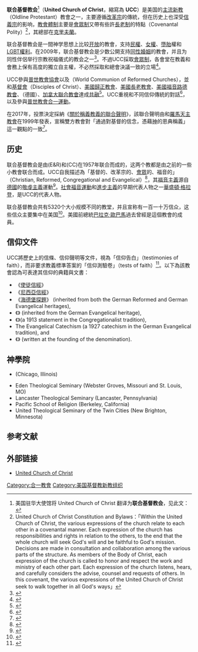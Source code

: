 {{Infobox Christian denomination
|name=联合基督教会<br><small>United Church of Christ</small>
|image=United Church of Christ logo.svg
|imagewidth=
|caption=
|main_classification=[[新教|新教]]
|orientation=
|polity=
|founder=
|founded_date=1957年
|founded_place=
|headquarters = [[俄亥俄州|俄亥俄州]][[克里夫蘭|克里夫蘭]]
|separated_from=
|parent=
|absorbed=
|merger=
|separations=
|associations=[[普世教會協會|普世教會協會]]
|merged_into=
|area=美國
|congregations=4794
|members=773539人（2020）
|ministers=
|footnotes=
}}
{{基督教}}
'''联合基督教会'''<ref>美国驻华大使馆将 United Church of Christ 翻译为'''联合基督教会'''，见此文：{{cite web |url=http://chinese.usembassy-china.org.cn/jl0100_immigration.html |title=存档副本 |accessdate=2010-05-30 |deadurl=yes |archiveurl=https://web.archive.org/web/20090106193548/http://chinese.usembassy-china.org.cn/jl0100_immigration.html |archivedate=2009-01-06 }}</ref>（'''United Church of Christ'''，縮寫為 '''UCC'''）是美国的[[主流新教|主流新教]]（Oldline Protestant）教會之一，主要遵循[[改革宗|改革宗]]的傳統，但在历史上也深受[[信義宗|信義宗]]的影响，[[教會體制|教會體制]]主要是[[會眾制|會眾制]]又帶有些許[[教政體制#.E9.95.B7.E8.80.81.E5.88.B6|長老制]]的特點（Covenantal Polity）<ref>United Church of Christ Constitution and Bylaws：「Within the United Church of Christ, the various expressions of the church relate to each other in a covenantal manner. Each expression of the church has responsibilities and rights in relation to the others, to the end that the whole church will seek God's will and be faithful to God's mission. Decisions are made in consultation and collaboration among the various parts of the structure. As members of the Body of Christ, each expression of the church is called to honor and respect the work and ministry of each other part. Each expression of the church listens, hears, and carefully considers the advise, counsel and requests of others. In this covenant, the various expressions of the United Church of Christ seek to walk together in all God's ways」</ref>，其總部在[[克里夫蘭_(俄亥俄州)|克里夫蘭]]。

联合基督教会是一間神学思想上比较[[开放|开放]]的教會，支持[[民權|民權]]、[[女權|女權]]、[[墮胎|墮胎]]權和[[各地LGBT權利|LGBT權利]]。在2009年，联合基督教会是少数公開支持[[同性婚姻|同性婚姻]]的教會，并且为同性伴侶举行宗教祝福儀式的教会之一<ref name="UCC-Episcopal bishops">{{Citation |last = GOODSTEIN |first = LAURIE |author-link =  |last2 =  |first2 =  |author2-link =  |title = Episcopal Bishops Give Ground on Gay Marriage |newspaper = NY Times |pages =  |date = 2009-07-15 |url = http://www.nytimes.com/2009/07/16/us/16episcopal.html?scp=18&sq=%22united%20church%20of%20christ%22&st=cse |accessdate = 2010-01-22 |archive-date = 2020-11-09 |archive-url = https://web.archive.org/web/20201109094801/https://www.nytimes.com/2009/07/16/us/16episcopal.html?scp=18&sq=%22united%20church%20of%20christ%22&st=cse |dead-url = no }}</ref>。不過UCC採取[[會眾制|會眾制]]，各會堂在教義和會務上保有高度的獨立自主權，不必然採取和總會決議一致的立場<ref>{{cite web|title=Who are you calling liberal?|url=http://www.ucc.org/who-are-you-calling-liberal|quote=To be sure, many UCC members relish the denomination"s left-wing identity. A quick internet search reveals that a number of UCC churches use the words "liberal" or "progressive" to describe either their individual congregations or the denomination as a whole. But for the UCC"s more-conservative members and congregations, the L-word is akin to fingernails on a chalkboard. The 2001 International Congregational Life Survey, which included 21,000 UCC respondents from more than 800 congregations, found that UCC members were slightly more likely to self-identify as "conservative" rather than "liberal"—both theologically and politically.|access-date=2017-11-19|archive-date=2020-10-20|archive-url=https://web.archive.org/web/20201020151454/https://www.ucc.org/who-are-you-calling-liberal|dead-url=no}}</ref>。

UCC參與[[普世教會協會|普世教會協會]]以及{{tsl|en|World Communion of Reformed Churches|世界改革宗聯會}}（World Communion of Reformed Churches），並和[[基督會|基督會]]（Disciples of Christ）、[[美国归正会|美國歸正教會]]、[[美國長老教會|美國長老教會]]、[[美國福音路德教會|美國福音路德教會]]、{{tsl|en|Union of Evangelical Churches|Union of Evangelical Churches}}（德國）、[[加拿大聯合教會|加拿大聯合教會]]達成[[共融|共融]]<ref>{{cite web|title=Ecumenical partnerships and relationships of full communion|url=http://www.ucc.org/ecumenical_ecumenical-partnerships-and|access-date=2017-11-14|archive-date=2020-09-28|archive-url=https://web.archive.org/web/20200928133526/https://www.ucc.org/ecumenical_ecumenical-partnerships-and|dead-url=no}}</ref>。UCC重視和不同信仰傳統的對話<ref>{{cite web|title=Interfaith relations|url=http://www.ucc.org/ecumenical_interfaith-relations|access-date=2017-11-14|archive-date=2021-02-28|archive-url=https://web.archive.org/web/20210228092616/https://www.ucc.org/ecumenical_interfaith-relations/|dead-url=no}}</ref>，以及參與[[普世教會合一運動|普世教會合一運動]]。

在2017年，{{tsl|en|World Communion of Reformed Churches|世界改革宗聯會}}投票決定採納《[[關於稱義教義的聯合聲明|關於稱義教義的聯合聲明]]》，該聯合聲明由{{tsl|en|Lutheran World Federation|世界信義宗聯會}}和[[羅馬天主教會|羅馬天主教會]]在1999年發表，宣稱雙方教會對「通過對基督的信念，憑藉[[基督教的神|神]]的恩典稱義」這一觀點的一致<ref>{{cite web|url =http://www.anglicannews.org/news/2017/10/lutherans,-catholics-methodists-reformed-and-anglicans-drawn-into-deeper-communion.aspx|title =Lutherans, Catholics, Methodists, Reformed and Anglicans “drawn into deeper communion”|publisher =anglicannews|access-date =2017-11-16|archive-date =2020-12-09|archive-url =https://web.archive.org/web/20201209023807/https://www.anglicannews.org/news/2017/10/lutherans,-catholics-methodists-reformed-and-anglicans-drawn-into-deeper-communion.aspx|dead-url =no}}</ref>。

== 历史 ==
联合基督教会是由{{tsl|en|Evangelical and Reformed Church|福音复初会}}(E&R)和{{tsl|en|Congregational Christian Churches|公理基督教会}}(CC)在1957年联合而成的，这两个教都是由之前的一些小教會联合而成。UCC自我描述為「基督的、改革宗的、[[公理会|會眾]]的、福音的」（Christian, Reformed, Congregational and Evangelical）<ref>{{cite web|title=What is the United Church of Christ?|url=http://www.ucc.org/about-us_what-is-the-united-church-of|access-date=2017-11-19|archive-date=2020-12-01|archive-url=https://web.archive.org/web/20201201213600/https://www.ucc.org/about-us_what-is-the-united-church-of|dead-url=no}}</ref>，其[[福音主義|福音主義]]源自[[德國|德國]]的[[敬虔主義|敬虔主義]]運動<ref>{{cite web|title=The German Evangelical Movement|url=http://www.ucc.org/about-us_short-course_the-german-evangelical|access-date=2017-11-19|archive-date=2021-03-14|archive-url=https://web.archive.org/web/20210314022503/https://www.ucc.org/about-us_short-course_the-german-evangelical/|dead-url=no}}</ref>。[[社會福音運動|社會福音運動]]和[[進步主義|進步主義]]的早期代表人物之一[[華盛頓·格拉登|華盛頓·格拉登]]，是UCC的代表人物。

联合基督教会共有5320个大小规模不同的教堂，并且宣称有一百一十万信众，这些信众主要集中在美国<ref name="UCC-report">{{Cite web| title = 2008 Annual Report| url = http://www.ucc.org/about-us/2008-annual-report.html| accessdate = 2009-01-23| archive-date = 2014-07-02| archive-url = https://web.archive.org/web/20140702165843/http://www.ucc.org/about-us/2008-annual-report.html| dead-url = no}}</ref>。美國前總統[[巴拉克·歐巴馬|巴拉克·歐巴馬]]過去曾經是這個教會的成員。

== 信仰文件 ==
UCC將歷史上的信條、信仰聲明等文件，視為「信仰告白」（testimonies of faith），而非要求教義標準答案的「信仰測驗卷」（tests of faith）<ref>{{cite web|title=Constitution and Bylaws|url=http://www.ucc.org/ucc_constitution_and_bylaws#LOCAL|website=United Church of Christ|access-date=2017-11-14|archive-date=2021-03-14|archive-url=https://web.archive.org/web/20210314022443/https://www.ucc.org/ucc_constitution_and_bylaws/#LOCAL|dead-url=no}}</ref>。以下為該教會認為可表達其信仰的典籍與文書：
* 《[[使徒信經|使徒信經]]》
* 《[[尼西亞信經|尼西亞信經]]》
* 《[[海德堡探題|海德堡探題]]》 (inherited from both the German Reformed and German Evangelical heritages),
* 《{{tsl|en|Luther's Small Catechism|信義宗探題小冊}}》 (inherited from the German Evangelical heritage),
* 《{{tsl|en|Kansas City Statement of Faith|堪薩斯信仰宣言}}》(a 1913 statement in the Congregationalist tradition),
* The Evangelical Catechism (a 1927 catechism in the German Evangelical tradition), and
* 《{{tsl|en|Statement of Faith of the United Church of Christ|聯合基督教會信仰宣言}}》 (written at the founding of the denomination).

== 神學院==
* {{tsl|en|Chicago Theological Seminary|芝加哥神學院}} (Chicago, Illinois)
* Eden Theological Seminary (Webster Groves, Missouri and St. Louis, MO)
* Lancaster Theological Seminary (Lancaster, Pennsylvania)
* Pacific School of Religion (Berkeley, California)
* United Theological Seminary of the Twin Cities (New Brighton, Minnesota)

== 参考文献 ==
{{Reflist}}

== 外部链接 ==
* [http://www.ucc.org United Church of Christ] {{Wayback|url=http://www.ucc.org/ |date=20201209164508 }}

{{DEFAULTSORT:United Church Of Christ}}
[[Category:合一教會|Category:合一教會]]
[[Category:美国基督教新教组织|Category:美国基督教新教组织]]